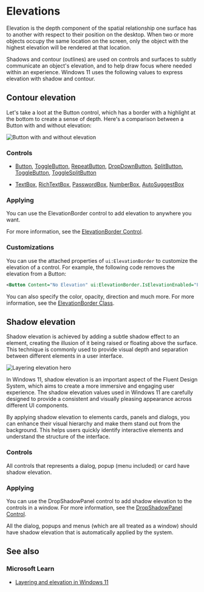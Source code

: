 # Elevations

Elevation is the depth component of the spatial relationship one surface has to another with respect to their position on the desktop. When two or more objects occupy the same location on the screen, only the object with the highest elevation will be rendered at that location.

Shadows and contour (outlines) are used on controls and surfaces to subtly communicate an object's elevation, and to help draw focus where needed within an experience. Windows 11 uses the following values to express elevation with shadow and contour.

## Contour elevation

Let's take a loot at the Button control, which has a border with a highlight at the bottom to create a sense of depth. Here's a comparison between a Button with and without elevation:

![Button with and without elevation](button-with-and-without-elevation.png)

### Controls

- [Button](%BASE_NAME%/components/basic-input/button), [ToggleButton](%BASE_NAME%/components/basic-input/toggle-button), [RepeatButton](%BASE_NAME%/components/basic-input/repeat-button), [DropDownButton](%BASE_NAME%/components/basic-input/dropdown-button), [SplitButton](%BASE_NAME%/components/basic-input/split-button), [ToggleButton](%BASE_NAME%/components/basic-input/toggle-button), [ToggleSplitButton](%BASE_NAME%/components/basic-input/toggle-split-button)

- [TextBox](%BASE_NAME%/components/text/text-box), [RichTextBox](%BASE_NAME%/components/text/richtext-box), [PasswordBox](%BASE_NAME%/components/text/password-box), [NumberBox](%BASE_NAME%/components/text/number-box), [AutoSuggestBox](%BASE_NAME%/components/text/autosuggest-box)

### Applying

You can use the ElevationBorder control to add elevation to anywhere you want. 

For more information, see the [ElevationBorder Control](%BASE_NAME%/components/media/elevation-border).

### Customizations

You can use the attached properties of `ui:ElevationBorder` to customize the elevation of a control. For example, the following code removes the elevation from a Button:

```xml
<Button Content="No Elevation" ui:ElevationBorder.IsElevationEnabled="False"/>
```

You can also specify the color, opacity, direction and much more. For more information, see the [ElevationBorder Class](%BASE_NAME%/definitions/controls/elevation-border).

## Shadow elevation

Shadow elevation is achieved by adding a subtle shadow effect to an element, creating the illusion of it being raised or floating above the surface. This technique is commonly used to provide visual depth and separation between different elements in a user interface.

![Layering elevation hero](layering_elevation_hero.jpg)

In Windows 11, shadow elevation is an important aspect of the Fluent Design System, which aims to create a more immersive and engaging user experience. The shadow elevation values used in Windows 11 are carefully designed to provide a consistent and visually pleasing appearance across different UI components.

By applying shadow elevation to elements cards, panels and dialogs, you can enhance their visual hierarchy and make them stand out from the background. This helps users quickly identify interactive elements and understand the structure of the interface.

### Controls

All controls that represents a dialog, popup (menu included) or card have shadow elevation. 

### Applying

You can use the DropShadowPanel control to add shadow elevation to the controls in a window. For more information, see the [DropShadowPanel Control](%BASE_NAME%/components/media/dropshadow-panel).

All the dialog, popups and menus (which are all treated as a window) should have shadow elevation that is automatically applied by the system.

## See also

### Microsoft Learn

- [Layering and elevation in Windows 11](https://learn.microsoft.com/en-us/windows/apps/design/signature-experiences/layering)